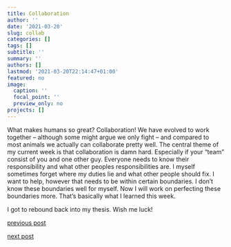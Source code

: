 ```yaml
---
title: Collaboration
author: ''
date: '2021-03-20'
slug: collab
categories: []
tags: []
subtitle: ''
summary: ''
authors: []
lastmod: '2021-03-20T22:14:47+01:00'
featured: no
image:
  caption: ''
  focal_point: ''
  preview_only: no
projects: []
---
```


What makes humans so great? Collaboration! We have evolved to work together -- although some might argue we only fight -- and compared to most animals we actually can collaborate pretty well. The central theme of my current week is that collaboration is damn hard. Especially if your "team" consist of you and one other guy. Everyone needs to know their responsibility and what other peoples responsibilities are. I myself sometimes forget where my duties lie and what other people should fix. I want to help, however that needs to be within certain boundaries. I don't know these boundaries well for myself. Now I will work on perfecting these boundaries more. That's basically what I learned this week. 

I got to rebound back into my thesis. Wish me luck!

[previous post](/2021/03/13/restday)

[next post](#)
